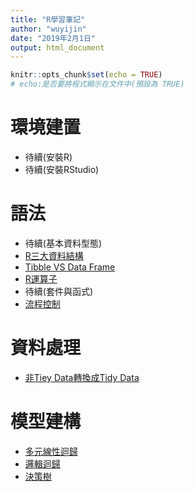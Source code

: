 ---
title: "R學習筆記"
author: "wuyijin"
date: "2019年2月1日"
output: html_document
---

```{r setup, include=FALSE}
knitr::opts_chunk$set(echo = TRUE)
# echo:是否要將程式顯示在文件中(預設為 TRUE)
```

# 環境建置
- 待續(安裝R)
- 待續(安裝RStudio)

# 語法
- 待續(基本資料型態)
- <a href="https://yijinwu1.github.io/R/DataStructures.html" target="_blank">R三大資料結構</a>
- <a href="https://yijinwu1.github.io/R/Tibble_VS_DataFrame.html" target="_blank">Tibble VS Data Frame</a>
- <a href="https://yijinwu1.github.io/R/Operator.html" target="_blank">R運算子</a>
- 待續(套件與函式)
- <a href="https://yijinwu1.github.io/R/ControlSturcture.html" target="_blank">流程控制</a>

# 資料處理
- <a href="https://yijinwu1.github.io/R/transferTidyData.html" target="_blank">非Tiey Data轉換成Tidy Data</a>

# 模型建構
- <a href="https://yijinwu1.github.io/R/MultipleRegression.html" target="_blank">多元線性迴歸</a>
- <a href="https://yijinwu1.github.io/R/LogitRegression.html" target="_blank">邏輯迴歸</a>
- <a href="https://yijinwu1.github.io/R/DecisionTree.html" target="_blank">決策樹</a>